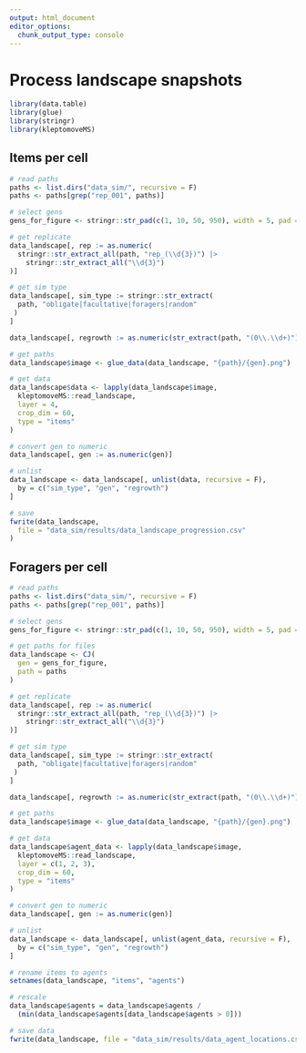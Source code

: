 ```yaml
---
output: html_document
editor_options:
  chunk_output_type: console
---
```


# Process landscape snapshots


```r
library(data.table)
library(glue)
library(stringr)
library(kleptomoveMS)
```


## Items per cell


```r
# read paths
paths <- list.dirs("data_sim/", recursive = F)
paths <- paths[grep("rep_001", paths)]

# select gens
gens_for_figure <- stringr::str_pad(c(1, 10, 50, 950), width = 5, pad = "0")

# get replicate
data_landscape[, rep := as.numeric(
  stringr::str_extract_all(path, "rep_(\\d{3})") |> 
    stringr::str_extract_all("\\d{3}")
)]

# get sim type
data_landscape[, sim_type := stringr::str_extract(
  path, "obligate|facultative|foragers|random"
 ) 
]

data_landscape[, regrowth := as.numeric(str_extract(path, "(0\\.\\d+)"))]

# get paths
data_landscape$image <- glue_data(data_landscape, "{path}/{gen}.png")

# get data
data_landscape$data <- lapply(data_landscape$image,
  kleptomoveMS::read_landscape,
  layer = 4,
  crop_dim = 60,
  type = "items"
)

# convert gen to numeric
data_landscape[, gen := as.numeric(gen)]

# unlist
data_landscape <- data_landscape[, unlist(data, recursive = F),
  by = c("sim_type", "gen", "regrowth")
]

# save
fwrite(data_landscape,
  file = "data_sim/results/data_landscape_progression.csv"
)
```


## Foragers per cell


```r
# read paths
paths <- list.dirs("data_sim/", recursive = F)
paths <- paths[grep("rep_001", paths)]

# select gens
gens_for_figure <- stringr::str_pad(c(1, 10, 50, 950), width = 5, pad = "0")

# get paths for files
data_landscape <- CJ(
  gen = gens_for_figure,
  path = paths
)

# get replicate
data_landscape[, rep := as.numeric(
  stringr::str_extract_all(path, "rep_(\\d{3})") |> 
    stringr::str_extract_all("\\d{3}")
)]

# get sim type
data_landscape[, sim_type := stringr::str_extract(
  path, "obligate|facultative|foragers|random"
 ) 
]

data_landscape[, regrowth := as.numeric(str_extract(path, "(0\\.\\d+)"))]

# get paths
data_landscape$image <- glue_data(data_landscape, "{path}/{gen}.png")

# get data
data_landscape$agent_data <- lapply(data_landscape$image,
  kleptomoveMS::read_landscape,
  layer = c(1, 2, 3),
  crop_dim = 60,
  type = "items"
)

# convert gen to numeric
data_landscape[, gen := as.numeric(gen)]

# unlist
data_landscape <- data_landscape[, unlist(agent_data, recursive = F),
  by = c("sim_type", "gen", "regrowth")
]

# rename items to agents
setnames(data_landscape, "items", "agents")

# rescale
data_landscape$agents = data_landscape$agents / 
  (min(data_landscape$agents[data_landscape$agents > 0]))

# save data
fwrite(data_landscape, file = "data_sim/results/data_agent_locations.csv")
```

